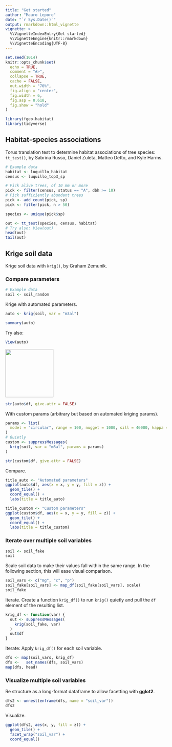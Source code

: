 ```yaml
---
title: "Get started"
author: "Mauro Lepore"
date: "`r Sys.Date()`"
output: rmarkdown::html_vignette
vignette: >
  %\VignetteIndexEntry{Get started}
  %\VignetteEngine{knitr::rmarkdown}
  %\VignetteEncoding{UTF-8}
---
```


```r
set.seed(1014)
knitr::opts_chunk$set(
  echo = TRUE,
  comment = "#>",
  collapse = TRUE,
  cache = FALSE,
  out.width = "70%",
  fig.align = "center",
  fig.width = 6,
  fig.asp = 0.618,
  fig.show = "hold"
)
```

```r
library(fgeo.habitat)
library(tidyverse)
```

## Habitat-species associations

Torus translation test to determine habitat associations of tree species: `tt_test()`, by Sabrina Russo, Daniel Zuleta, Matteo Detto, and Kyle Harms.

```r
# Example data
habitat <- luquillo_habitat
census <- luquillo_top3_sp

# Pick alive trees, of 10 mm or more
pick <- filter(census, status == "A", dbh >= 10)
# Pick sufficiently abundant trees
pick <- add_count(pick, sp)
pick <- filter(pick, n > 50)

species <- unique(pick$sp)

out <- tt_test(species, census, habitat)
# Try also: View(out)
head(out)
tail(out)
```

## Krige soil data

Krige soil data with `krig()`, by Graham Zemunik.

### Compare parameters

```r
# Example data
soil <- soil_random
```

Krige with automated parameters.

```r
auto <- krig(soil, var = "m3al")
```

```r
summary(auto)
```

Try also:

```R
View(auto)
```

<img src="https://i.imgur.com/fTDjckj.png" align="center" height=150 />

```r
str(auto$df, give.attr = FALSE)
```

With custom params (arbitrary but based on automated kriging params).

```r
params <- list(
  model = "circular", range = 100, nugget = 1000, sill = 46000, kappa = 0.5
)
# Quietly
custom <- suppressMessages(
  krig(soil, var = "m3al", params = params)
)
```

```r
str(custom$df, give.attr = FALSE)
```

Compare.

```r
title_auto <- "Automated parameters"
ggplot(auto$df, aes(x = x, y = y, fill = z)) +
  geom_tile() + 
  coord_equal() +
  labs(title = title_auto)

title_custom <- "Custom parameters"
ggplot(custom$df, aes(x = x, y = y, fill = z)) +
  geom_tile() + 
  coord_equal() +
  labs(title = title_custom)
```

### Iterate over multiple soil variables

```r
soil <- soil_fake
soil
```

Scale soil data to make their values fall within the same range. In the following section, this will ease visual comparison.

```r
soil_vars <- c("mg", "c", "p")
soil_fake[soil_vars] <- map_df(soil_fake[soil_vars], scale)
soil_fake
```

Iterate. Create a function `krig_df()` to run `krig()` quietly and pull the `df` element of the resulting list.

```r
krig_df <- function(var) {
  out <- suppressMessages(
    krig(soil_fake, var)
  )
  out$df
}
```

Iterate: Apply `krig_df()` for each soil variable.

```r
dfs <- map(soil_vars, krig_df)
dfs <-   set_names(dfs, soil_vars)
map(dfs, head)
```

### Visualize multiple soil variables

Re structure as a long-format dataframe to allow facetting with __gglot2__.

```r
dfs2 <- unnest(enframe(dfs, name = "soil_var"))
dfs2
```

Visualize.

```r
ggplot(dfs2, aes(x, y, fill = z)) +
  geom_tile() +
  facet_wrap("soil_var") +
  coord_equal()
```

